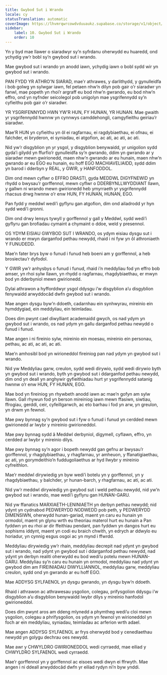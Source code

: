 ```yaml
---
title: Gwybod Sut i Wrando
locale: cy
statusTranslation: automatic
coverImage: https://lhvmrqwrcowdvduuaukz.supabase.co/storage/v1/object/public/strapi-uploads/small_cover-educacion-fundamental.webp-2d51a7828a2b1309555be27f7e2a61a0.webp
sidebar:
    label: 10. Gwybod Sut i Wrando
    order: 10
---
```

Yn y byd mae llawer o siaradwyr sy’n syfrdanu oherwydd eu huaredd, ond ychydig yw’r bobl sy’n gwybod sut i wrando.

Mae gwybod sut i wrando yn anodd iawn, ychydig iawn o bobl sydd wir yn gwybod sut i wrando.

PAN FYDD YR ATHRO'N SIARAD, mae'r athrawes, y darlithydd, y gynulleidfa i bob golwg yn sylwgar iawn, fel petaen nhw’n dilyn pob gair o’r siaradwr yn fanwl, mae popeth yn rhoi’r argraff eu bod nhw’n gwrando, eu bod nhw’n effro, ond yn nyfnder seicolegol pob unigolyn mae ysgrifennydd sy’n cyfieithu pob gair o’r siaradwr.

YR YSGRIFENNYDD HWN YW’R HUN, FY HUNAN, YR HUNAN. Mae gwaith yr ysgrifennydd hwnnw yn cynnwys camddehongli, camgyfieithu geiriau’r siaradwr.

Mae’R HUN yn cyfieithu yn ôl ei ragfarnau, ei ragdybiaethau, ei ofnau, ei falchder, ei bryderon, ei syniadau, ei atgofion, ac ati, ac ati, ac ati.

Nid yw’r disgyblion yn yr ysgol, y disgyblion benywaidd, yr unigolion sydd gyda’i gilydd yn ffurfio’r gynulleidfa sy’n gwrando, ddim yn gwrando ar y siaradwr mewn gwirionedd, maen nhw’n gwrando ar eu hunain, maen nhw’n gwrando ar eu EGO eu hunain, eu hoff EGO MACHIAVELIAIDD, sydd ddim yn barod i dderbyn y REAL, y GWIR, y HANFODDOL.

Dim ond mewn cyflwr o EFFRO DRASTI, gyda MEDDWL DIGYFNEWID yn rhydd o bwysau’r gorffennol, mewn cyflwr o DDERBYNLLWYDDIANT llawn, y gallwn ni wrando mewn gwirionedd heb ymyrraeth yr ysgrifennydd rhacsus drwg hwnnw o’r enw HUN, FY HUNAN, HUNAN, EGO.

Pan fydd y meddwl wedi’i gyflyru gan atgofion, dim ond ailadrodd yr hyn sydd wedi’i gronni.

Dim ond drwy lensys tywyll y gorffennol y gall y Meddwl, sydd wedi’i gyflyru gan brofiadau cymaint a chymaint o ddoe, weld y presennol.

OS YDYM EISIAU GWYBOD SUT I WRANDO, os ydym eisiau dysgu sut i wrando er mwyn darganfod pethau newydd, rhaid i ni fyw yn ôl athroniaeth Y FUNUDEDD.

Mae’n fater brys byw o funud i funud heb boeni am y gorffennol, a heb brosiectau’r dyfodol.

Y GWIR yw’r anhysbys o funud i funud, rhaid i’n meddyliau fod yn effro bob amser, yn rhoi sylw llawn, yn rhydd o ragfarnau, rhagdybiaethau, er mwyn bod yn dderbyniol mewn gwirionedd.

Dylai athrawon a hyfforddwyr ysgol ddysgu i’w disgyblion a’u disgyblion fenywaidd arwyddocâd dwfn gwybod sut i wrando.

Mae angen dysgu byw’n ddoeth, cadarnhau ein synhwyrau, mireinio ein hymddygiad, ein meddyliau, ein teimladau.

Does dim pwynt cael diwylliant academaidd gwych, os nad ydym yn gwybod sut i wrando, os nad ydym yn gallu darganfod pethau newydd o funud i funud.

Mae angen i ni fireinio sylw, mireinio ein moesau, mireinio ein personau, pethau, ac ati, ac ati, ac ati.

Mae’n amhosibl bod yn wirioneddol fireiniog pan nad ydym yn gwybod sut i wrando.

Nid yw Meddyliau garw, creulon, sydd wedi dirywio, sydd wedi dirywio byth yn gwybod sut i wrando, byth yn gwybod sut i ddarganfod pethau newydd, dim ond yn deall yn anghywir gyfieithiadau hurt yr ysgrifennydd satanig hwnnw o’r enw HUN, FY HUNAN, EGO.

Mae bod yn fireiniog yn rhywbeth anodd iawn ac mae’n gofyn am sylw llawn. Gall rhywun fod yn berson mireiniog iawn mewn ffasiwn, siwtiau, ffrogiau, gerddi, ceir, cyfeillgarwch, ac eto barhau i fod yn arw, yn greulon, yn drwm yn fewnol.

Mae pwy bynnag sy’n gwybod sut i fyw o funud i funud yn cerdded mewn gwirionedd ar lwybr y mireinio gwirioneddol.

Mae pwy bynnag sydd â Meddwl derbyniol, digymell, cyflawn, effro, yn cerdded ar lwybr y mireinio dilys.

Mae pwy bynnag sy’n agor i bopeth newydd gan gefnu ar bwysau’r gorffennol, y rhagdybiaethau, y rhagfarnau, yr amheuon, y ffanatigiaethau, ac ati, yn gorymdeithio’n fuddugoliaethus ar hyd llwybr y mireinio cyfreithlon.

Mae’r meddwl dirywiedig yn byw wedi’i botelu yn y gorffennol, yn y rhagdybiaethau, y balchder, yr hunan-barch, y rhagfarnau, ac ati, ac ati.

Nid yw’r meddwl dirywiedig yn gwybod sut i weld pethau newydd, nid yw’n gwybod sut i wrando, mae wedi’i gyflyru gan HUNAN-GARU.

Nid yw ffanatics MARXIAETH-LENINIAETH yn derbyn pethau newydd; nid ydynt yn cydnabod PEDWERYDD NODWEDD pob peth, y PEDWERYDD DIMENSIWN, oherwydd hunan-gariad, maent yn caru eu hunain yn ormodol, maent yn glynu wrth eu theoriau materol hurt eu hunain a Pan fyddwn yn eu rhoi ar dir ffeithiau pendant, pan fyddwn yn dangos hurt eu sophisms iddynt, maent yn codi eu braich chwith, yn edrych ar ddwylo eu horiadur, yn cynnig esgus osgoi ac yn mynd i ffwrdd.

Meddyliau dirywiedig yw’r rhain, meddyliau decrepit nad ydynt yn gwybod sut i wrando, nad ydynt yn gwybod sut i ddarganfod pethau newydd, nad ydynt yn derbyn realiti oherwydd eu bod wedi’u potelu mewn HUNAN-GARU. Meddyliau sy’n caru eu hunain yn ormodol, meddyliau nad ydynt yn gwybod dim am FIREINIADAU DIWYLLIANNOL, meddyliau garw, meddyliau creulon, sydd ond yn gwrando ar eu hoff EGO.

Mae ADDYSG SYLFAENOL yn dysgu gwrando, yn dysgu byw’n ddoeth.

Rhaid i athrawon ac athrawesau ysgolion, colegau, prifysgolion ddysgu i’w disgyblion a’u disgyblion benywaidd lwybr dilys y mireinio hanfodol gwirioneddol.

Does dim pwynt aros am ddeng mlynedd a phymtheg wedi’u cloi mewn ysgolion, colegau a phrifysgolion, os ydym yn fewnol yn wirioneddol yn foch ar ein meddyliau, syniadau, teimladau ac arferion wrth adael.

Mae angen ADDYSG SYLFAENOL ar frys oherwydd bod y cenedlaethau newydd yn golygu dechrau oes newydd.

Mae awr y CHWYLDRO GWIRIONEDDOL wedi cyrraedd, mae eiliad y CHWYLDRO SYLFAENOL wedi cyrraedd.

Mae’r gorffennol yn y gorffennol ac eisoes wedi dwyn ei ffrwyth. Mae angen i ni ddeall arwyddocâd dwfn yr eiliad rydyn ni’n byw ynddi.

